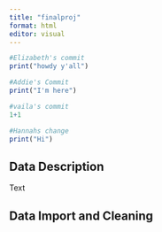 ```yaml
---
title: "finalproj"
format: html
editor: visual
---
```


```r
#Elizabeth's commit
print("howdy y'all")
```

```r
#Addie's Commit
print("I'm here")
```

```r
#vaila's commit
1+1
```

```r
#Hannahs change
print("Hi")
```

## Data Description

Text



## Data Import and Cleaning 


